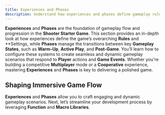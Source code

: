 ```yaml
---
title: Experiences and Phases
description: Understand how experiences and phases define gameplay rules and manage state transitions.
---
```


**Experiences** and **Phases** are the foundation of gameplay flow and progression in the **Shooter Starter Game**.
This section provides an in-depth look at how experiences define the game’s overarching **Rules** and **Settings,
while **Phases** manage the transitions between key **Gameplay States**, such as **Warm-Up**, **Active Play**, and **Post-Game**.
You’ll learn how to configure these systems to create seamless and dynamic gameplay scenarios that respond to **Player** actions and **Game Events**.
Whether you're building a competitive **Multiplayer** mode or a **Cooperative** experience, mastering **Experiences** and **Phases** is key to delivering a polished game.

## Shaping Immersive Game Flow

**Experiences** and **Phases** allow you to craft engaging and dynamic gameplay scenarios.
Next, let’s streamline your development process by leveraging **Function** and **Macro Libraries**.
